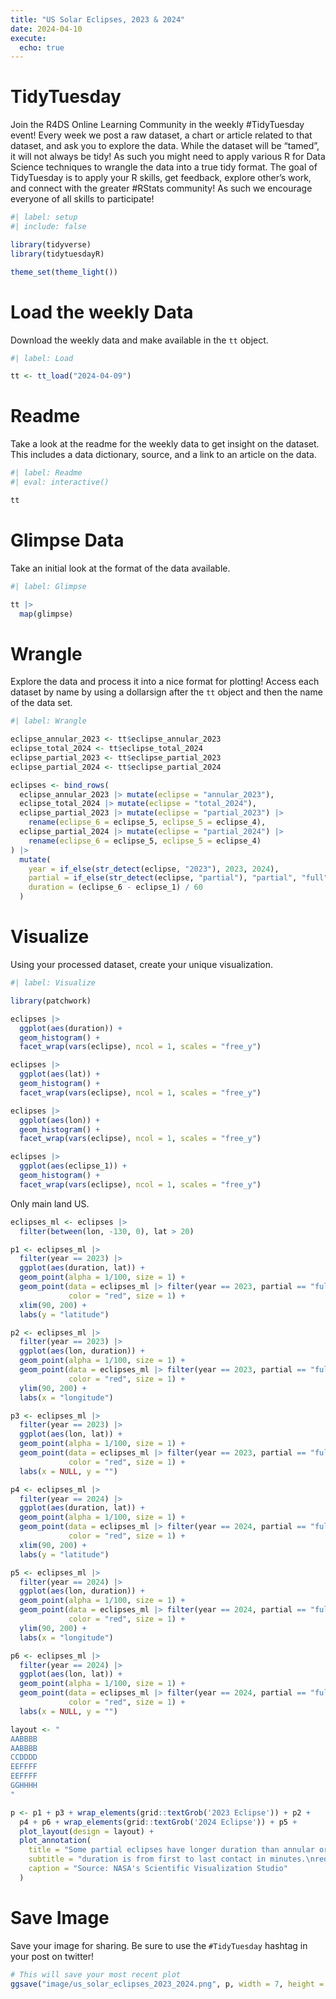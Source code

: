 ```yaml
---
title: "US Solar Eclipses, 2023 & 2024"
date: 2024-04-10
execute: 
  echo: true
---
```


# TidyTuesday

Join the R4DS Online Learning Community in the weekly #TidyTuesday event!
Every week we post a raw dataset, a chart or article related to that dataset, and ask you to explore the data.
While the dataset will be “tamed”, it will not always be tidy! As such you might need to apply various R for Data Science techniques to wrangle the data into a true tidy format.
The goal of TidyTuesday is to apply your R skills, get feedback, explore other’s work, and connect with the greater #RStats community!
As such we encourage everyone of all skills to participate!

```r
#| label: setup
#| include: false

library(tidyverse)
library(tidytuesdayR)

theme_set(theme_light())
```

# Load the weekly Data

Download the weekly data and make available in the `tt` object.

```r
#| label: Load

tt <- tt_load("2024-04-09")
```

# Readme

Take a look at the readme for the weekly data to get insight on the dataset.
This includes a data dictionary, source, and a link to an article on the data.

```r
#| label: Readme
#| eval: interactive()

tt

```

# Glimpse Data

Take an initial look at the format of the data available.

```r
#| label: Glimpse

tt |> 
  map(glimpse)

```

# Wrangle

Explore the data and process it into a nice format for plotting! Access each dataset by name by using a dollarsign after the `tt` object and then the name of the data set.

```r
#| label: Wrangle

eclipse_annular_2023 <- tt$eclipse_annular_2023
eclipse_total_2024 <- tt$eclipse_total_2024
eclipse_partial_2023 <- tt$eclipse_partial_2023
eclipse_partial_2024 <- tt$eclipse_partial_2024
```

```r
eclipses <- bind_rows(
  eclipse_annular_2023 |> mutate(eclipse = "annular_2023"),
  eclipse_total_2024 |> mutate(eclipse = "total_2024"),
  eclipse_partial_2023 |> mutate(eclipse = "partial_2023") |> 
    rename(eclipse_6 = eclipse_5, eclipse_5 = eclipse_4),
  eclipse_partial_2024 |> mutate(eclipse = "partial_2024") |> 
    rename(eclipse_6 = eclipse_5, eclipse_5 = eclipse_4)
) |> 
  mutate(
    year = if_else(str_detect(eclipse, "2023"), 2023, 2024),
    partial = if_else(str_detect(eclipse, "partial"), "partial", "full"),
    duration = (eclipse_6 - eclipse_1) / 60
  )
```

# Visualize

Using your processed dataset, create your unique visualization.

```r
#| label: Visualize

library(patchwork)

eclipses |> 
  ggplot(aes(duration)) +
  geom_histogram() +
  facet_wrap(vars(eclipse), ncol = 1, scales = "free_y")

eclipses |> 
  ggplot(aes(lat)) +
  geom_histogram() +
  facet_wrap(vars(eclipse), ncol = 1, scales = "free_y")

eclipses |> 
  ggplot(aes(lon)) +
  geom_histogram() +
  facet_wrap(vars(eclipse), ncol = 1, scales = "free_y")

eclipses |> 
  ggplot(aes(eclipse_1)) +
  geom_histogram() +
  facet_wrap(vars(eclipse), ncol = 1, scales = "free_y")
```

Only main land US.

```r
eclipses_ml <- eclipses |> 
  filter(between(lon, -130, 0), lat > 20)
```

```r
p1 <- eclipses_ml |> 
  filter(year == 2023) |> 
  ggplot(aes(duration, lat)) +
  geom_point(alpha = 1/100, size = 1) +
  geom_point(data = eclipses_ml |> filter(year == 2023, partial == "full"),
             color = "red", size = 1) +
  xlim(90, 200) +
  labs(y = "latitude")

p2 <- eclipses_ml |> 
  filter(year == 2023) |> 
  ggplot(aes(lon, duration)) +
  geom_point(alpha = 1/100, size = 1) +
  geom_point(data = eclipses_ml |> filter(year == 2023, partial == "full"),
             color = "red", size = 1) +
  ylim(90, 200) +
  labs(x = "longitude")

p3 <- eclipses_ml |> 
  filter(year == 2023) |> 
  ggplot(aes(lon, lat)) +
  geom_point(alpha = 1/100, size = 1) +
  geom_point(data = eclipses_ml |> filter(year == 2023, partial == "full"),
             color = "red", size = 1) +
  labs(x = NULL, y = "")

p4 <- eclipses_ml |> 
  filter(year == 2024) |> 
  ggplot(aes(duration, lat)) +
  geom_point(alpha = 1/100, size = 1) +
  geom_point(data = eclipses_ml |> filter(year == 2024, partial == "full"),
             color = "red", size = 1) +
  xlim(90, 200) +
  labs(y = "latitude")

p5 <- eclipses_ml |> 
  filter(year == 2024) |> 
  ggplot(aes(lon, duration)) +
  geom_point(alpha = 1/100, size = 1) +
  geom_point(data = eclipses_ml |> filter(year == 2024, partial == "full"),
             color = "red", size = 1) +
  ylim(90, 200) +
  labs(x = "longitude")

p6 <- eclipses_ml |> 
  filter(year == 2024) |> 
  ggplot(aes(lon, lat)) +
  geom_point(alpha = 1/100, size = 1) +
  geom_point(data = eclipses_ml |> filter(year == 2024, partial == "full"),
             color = "red", size = 1) +
  labs(x = NULL, y = "")

layout <- "
AABBBB
AABBBB
CCDDDD
EEFFFF
EEFFFF
GGHHHH
"

p <- p1 + p3 + wrap_elements(grid::textGrob('2023 Eclipse')) + p2 +
  p4 + p6 + wrap_elements(grid::textGrob('2024 Eclipse')) + p5 +
  plot_layout(design = layout) +
  plot_annotation(
    title = "Some partial eclipses have longer duration than annular or total ones",
    subtitle = "duration is from first to last contact in minutes.\nred points denote annular or total eclipses while black points denote partial eclipses.",
    caption = "Source: NASA's Scientific Visualization Studio"
  )

```

# Save Image

Save your image for sharing. Be sure to use the `#TidyTuesday` hashtag in your post on twitter! 

```r

# This will save your most recent plot
ggsave("image/us_solar_eclipses_2023_2024.png", p, width = 7, height = 10)

```
